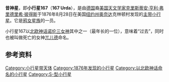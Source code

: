 {{Infobox Planet  
| name = 167 Urda
| image = 
| caption = 
| discovery=yes | physical_characteristics = yes | bgcolour=#FFFFC0
| discovery_ref = 
| discoverer = [[克里斯蒂安·亨利·弗里德里希·彼得斯|克里斯蒂安·亨利·弗里德里希·彼得斯]]
| discovery_site = [[奥奈达县_(纽约州)|奥奈达]]
| discovered =  1876年8月28日
| mp_name = 167
| alt_names = 
| named_after = [[兀儿德|兀儿德]]
| mp_category=[[小行星带|主带小行星]]（[[鸦女星族|鸦女星族]]）
| orbit_ref = <ref>[http://ssd.jpl.nasa.gov/sbdb.cgi?sstr=167 167 Urda]</ref>
| epoch = 2011年8月27日
| semimajor= 2.8524699AU
| perihelion=2.7571486AU
| aphelion=2.9477912[[天文单位|AU]]
| eccentricity =0.0334171	
| period =1759.6652178[[日|地球日]]<br>4.28[[年|地球年]] 
| inclination=2.21112[[角度|°]]
| asc_node=166.43581°	
| arg_peri=128.43335°
| mean_anomaly=34.23521°
| avg_speed=
 | dimensions=39.94千米
 | mass=
 | density=
 | surface_grav=
 | escape_velocity=
 | rotation=13.07小时
 | spectral_type=[[S-型小行星|S]]
 | magnitude=
 | abs_magnitude=9.24
 | albedo=0.2230	
 | single_temperature=
}}
'''昔神星'''，即'''小行星167'''（'''167 Urda'''），是由[[德国|德国]]裔[[美国|美国]][[天文学家|天文学家]][[克里斯蒂安·亨利·弗里德里希·彼得斯|克里斯蒂安·亨利·弗里德里希·彼得斯]]于1876年8月28日在美国[[纽约州|纽约州]][[奥奈达县_(纽约州)|奥奈达]]克林顿村发现的[[小行星带|主带]][[小行星|小行星]]。它是[[鸦女星族|鸦女星族]]的一员。

小行星167以[[北欧神话|北欧神话]][[诺伦三女神|诺伦三女神]]其中之一（最年长的一位），意味着“过去”，同时也被叫做死亡的女神[[兀儿德|兀儿德]]命名。

== 参考资料 ==
{{Reflist}}

{{Minor Planet Number|(166)[[赭女星|赭女星]]|(168)[[知女星|知女星]]}}

[[Category:小行星带天体|Category:小行星带天体]]
[[Category:1876年发现的小行星|Category:1876年发现的小行星]]
[[Category:以北欧神话命名的小行星|Category:以北欧神话命名的小行星]]
[[Category:S-型小行星|Category:S-型小行星]]